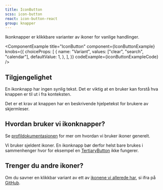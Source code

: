 ```yaml
---
title: IconButton
scss: icon-button
react: icon-button-react
group: knapper
---
```



<Ingress>Ikonknapper er klikkbare varianter av ikoner for vanlige handlinger.</Ingress>

<ComponentExample
    title="IconButton"
    component={IconButtonExample}
    knobs={{
        choiceProps: [
            {
                name: "Variant",
                values: ["clear", "search", "calendar"],
                defaultValue: 1,
            },
        ],
    }}
    codeExample={iconButtonExampleCode}
/>

## Tilgjengelighet

En ikonknapp har ingen synlig tekst. Det er viktig at en bruker kan forstå hva knappen er til ut i fra konteksten.

Det er et krav at knappen har en beskrivende hjelpetekst for brukere av skjermleser.

## Hvordan bruker vi ikonknapper?

Se [profildokumentasjonen](/profil/ikoner) for mer om hvordan vi bruker ikoner generelt.

Vi bruker sjeldent ikoner. En ikonknapp bør derfor helst bare brukes i sammenhenger hvor for eksempel en [TertiaryButton](/komponenter/buttons) ikke fungerer.

## Trenger du andre ikoner?

Om du savner en klikkbar variant av ett av [ikonene vi allerede har](/komponenter/icons), si ifra på [GitHub](https://github.com/fremtind/jokul/discussions).
